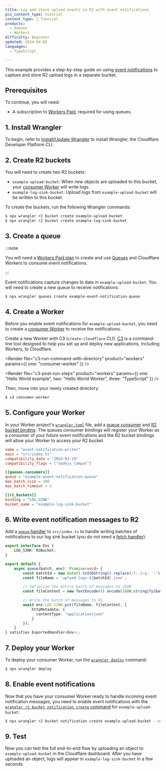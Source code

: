 ```yaml
---
title: Log and store upload events in R2 with event notifications
pcx_content_type: tutorial
content_type: 📝 Tutorial
products:
  - Queues
  - Workers
difficulty: Beginner
updated: 2024-04-02
languages:
  - TypeScript

---
```





This example provides a step-by-step guide on using [event notifications](/r2/buckets/event-notifications/) to capture and store R2 upload logs in a separate bucket.

## Prerequisites

To continue, you will need:

* A subscription to [Workers Paid](/workers/platform/pricing/#workers), required for using queues.

## 1. Install Wrangler

To begin, refer to [Install/Update Wrangler](/workers/wrangler/install-and-update/#install-wrangler) to install Wrangler, the Cloudflare Developer Platform CLI.

## 2. Create R2 buckets

You will need to create two R2 buckets:

* `example-upload-bucket`: When new objects are uploaded to this bucket, your [consumer Worker](/queues/get-started/#5-create-your-consumer-worker) will write logs.
* `example-log-sink-bucket`: Upload logs from `example-upload-bucket` will be written to this bucket.

To create the buckets, run the following Wrangler commands:

```sh
$ npx wrangler r2 bucket create example-upload-bucket
$ npx wrangler r2 bucket create example-log-sink-bucket
```

## 3. Create a queue

:::note


You will need a [Workers Paid plan](/workers/platform/pricing/) to create and use [Queues](/queues/) and Cloudflare Workers to consume event notifications.


:::

Event notifications capture changes to data in `example-upload-bucket`. You will need to create a new queue to receive notifications:

```sh
$ npx wrangler queues create example-event-notification-queue
```

## 4. Create a Worker

Before you enable event notifications for `example-upload-bucket`, you need to create a [consumer Worker](/queues/reference/how-queues-works/#create-a-consumer-worker) to receive the notifications.

Create a new Worker with C3 (`create-cloudflare` CLI). [C3](/pages/get-started/c3/) is a command-line tool designed to help you set up and deploy new applications, including Workers, to Cloudflare.

<Render file="c3-run-command-with-directory" product="workers" params={{ one: "consumer-worker" }} />

<Render file="c3-post-run-steps" product="workers" params={{ one: "Hello World example", two: "Hello World Worker", three: "TypeScript" }} />

Then, move into your newly created directory:

```sh
$ cd consumer-worker
```

## 5. Configure your Worker

In your Worker project's [`wrangler.toml`](/workers/wrangler/configuration/) file, add a [queue consumer](/workers/wrangler/configuration/#queues) and [R2 bucket binding](/workers/wrangler/configuration/#r2-buckets). The queues consumer bindings will register your Worker as a consumer of your future event notifications and the R2 bucket bindings will allow your Worker to access your R2 bucket.

```toml
name = "event-notification-writer"
main = "src/index.ts"
compatibility_date = "2024-03-29"
compatibility_flags = ["nodejs_compat"]

[[queues.consumers]]
queue = "example-event-notification-queue"
max_batch_size = 100
max_batch_timeout = 5

[[r2_buckets]]
binding = "LOG_SINK"
bucket_name = "example-log-sink-bucket"
```

## 6. Write event notification messages to R2

Add a [`queue` handler](/queues/configuration/javascript-apis/#consumer) to `src/index.ts` to handle writing batches of notifications to our log sink bucket (you do not need a [fetch handler](/workers/runtime-apis/handlers/fetch/)):

```ts
export interface Env {
    LOG_SINK: R2Bucket;
}

export default {
	async queue(batch, env): Promise<void> {
		const batchId = new Date().toISOString().replace(/[:.]/g, '-');
		const fileName = `upload-logs-${batchId}.json`;

		// Serialize the entire batch of messages to JSON
		const fileContent = new TextEncoder().encode(JSON.stringify(batch.messages));

		// Write the batch of messages to R2
		await env.LOG_SINK.put(fileName, fileContent, {
			httpMetadata: {
			  contentType: "application/json"
			}
		});
	}
} satisfies ExportedHandler<Env>;;
```

## 7. Deploy your Worker

To deploy your consumer Worker, run the [`wrangler deploy`](/workers/wrangler/commands/#deploy) command:

```sh
$ npx wrangler deploy
```

## 8. Enable event notifications

Now that you have your consumer Worker ready to handle incoming event notification messages, you need to enable event notifications with the [`wrangler r2 bucket notification create` command](/workers/wrangler/commands/#notification-create) for `example-upload-bucket`:

```sh
$ npx wrangler r2 bucket notification create example-upload-bucket --event-type object-create --queue example-event-notification-queue
```

## 9. Test

Now you can test the full end-to-end flow by uploading an object to `example-upload-bucket` in the Cloudflare dashboard. After you have uploaded an object, logs will appear in `example-log-sink-bucket` in a few seconds.
